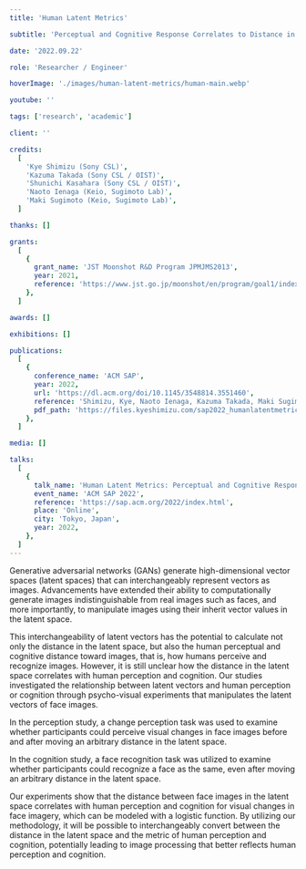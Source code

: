 ```yaml
---
title: 'Human Latent Metrics'

subtitle: 'Perceptual and Cognitive Response Correlates to Distance in GAN Latent Space for Facial Images'

date: '2022.09.22'

role: 'Researcher / Engineer'

hoverImage: './images/human-latent-metrics/human-main.webp'

youtube: ''

tags: ['research', 'academic']

client: ''

credits:
  [
    'Kye Shimizu (Sony CSL)',
    'Kazuma Takada (Sony CSL / OIST)',
    'Shunichi Kasahara (Sony CSL / OIST)',
    'Naoto Ienaga (Keio, Sugimoto Lab)',
    'Maki Sugimoto (Keio, Sugimoto Lab)',
  ]

thanks: []

grants:
  [
    {
      grant_name: 'JST Moonshot R&D Program JPMJMS2013',
      year: 2021,
      reference: 'https://www.jst.go.jp/moonshot/en/program/goal1/index.html',
    },
  ]

awards: []

exhibitions: []

publications:
  [
    {
      conference_name: 'ACM SAP',
      year: 2022,
      url: 'https://dl.acm.org/doi/10.1145/3548814.3551460',
      reference: 'Shimizu, Kye, Naoto Ienaga, Kazuma Takada, Maki Sugimoto, and Shunichi Kasahara. 2022. “Human Latent Metrics: Perceptual and Cognitive Response Correlates to Distance in GAN Latent Space for Facial Images.” In ACM Symposium on Applied Perception 2022, 1-10. SAP ’22 3. New York, NY, USA: Association for Computing Machinery. https://dl.acm.org/doi/10.1145/3548814.3551460',
      pdf_path: 'https://files.kyeshimizu.com/sap2022_humanlatentmetric.pdf',
    },
  ]

media: []

talks:
  [
    {
      talk_name: 'Human Latent Metrics: Perceptual and Cognitive Response Correlates to Distance in GAN Latent Space for Facial Images.',
      event_name: 'ACM SAP 2022',
      reference: 'https://sap.acm.org/2022/index.html',
      place: 'Online',
      city: 'Tokyo, Japan',
      year: 2022,
    },
  ]
---
```



<TextSection className='flex flex-col gap-1'>
<p>
Generative adversarial networks (GANs) generate high-dimensional vector spaces (latent spaces) that can interchangeably represent vectors as images. Advancements have extended their ability to computationally generate images indistinguishable from real images such as faces, and more importantly, to manipulate images using their inherit vector values in the latent space. 
</p>
<p>
This interchangeability of latent vectors has the potential to calculate not only the distance in the latent space, but also the human perceptual and cognitive distance toward images, that is, how humans perceive and recognize images. However, it is still unclear how the distance in the latent space correlates with human perception and cognition. Our studies investigated the relationship between latent vectors and human perception or cognition through psycho-visual experiments that manipulates the latent vectors of face images. 
</p>

<p>
In the perception study, a change perception task was used to examine whether participants could perceive visual changes in face images before and after moving an arbitrary distance in the latent space. 
</p>
<p>
In the cognition study, a face recognition task was utilized to examine whether participants could recognize a face as the same, even after moving an arbitrary distance in the latent space.
</p>
<p>
 Our experiments show that the distance between face images in the latent space correlates with human perception and cognition for visual changes in face imagery, which can be modeled with a logistic function. By utilizing our methodology, it will be possible to interchangeably convert between the distance in the latent space and the metric of human perception and cognition, potentially leading to image processing that better reflects human perception and cognition.
</p>
</TextSection>
